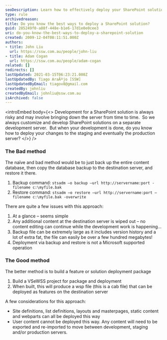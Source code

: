 ```yaml
---
seoDescription: Learn how to effectively deploy your SharePoint solutions with minimal risk and downtime by avoiding server wipes and large backups.
type: rule
archivedreason:
title: Do you know the best ways to deploy a SharePoint solution?
guid: 285249f0-a88f-448e-b1e6-17d1e0e0cee3
uri: do-you-know-the-best-ways-to-deploy-a-sharepoint-solution
created: 2009-12-04T08:11:51.000Z
authors:
- title: John Liu
  url: https://ssw.com.au/people/john-liu
- title: Adam Cogan
  url: https://ssw.com.au/people/adam-cogan
related: []
redirects: []
lastUpdated: 2021-03-15T06:23:21.000Z
lastUpdatedBy: Tiago AraÃºjo [SSW]
lastUpdatedByEmail: tiagov8@gmail.com
createdBy: johnliu
createdByEmail: johnliu@ssw.com.au
isArchived: false
---
```


<introEmbed
  body={<>
Development for a SharePoint solution is always risky and may involve bringing down the server from time to time.  So we always customize and develop SharePoint solutions on a separate development server.  But when your development is done, do you know how to deploy your changes to the staging and eventually the production server?
  </>}
/>
### The Bad method

The naïve and bad method would be to just back up the entire content database, then copy the database backup to the destination server, and restore it there.

1. Backup command:
    ```stsadm –o backup –url http://servername:port -filename c:\myfile.bak```
2. Restore command:
    ```stsadm –o restore –url http://servername:port –filename c:\myfile.bak -overwrite```

There are quite a few issues with this approach:

1. At a glance – seems simple
2. Any additional content at the destination server is wiped out – no content editing can continue while the development work is happening…
3. Backup file can be extremely large as it includes version history and a lot of extra fat, the file can easily be over a few hundred megabytes!
4. Deployment via backup and restore is not a Microsoft supported operation

### The Good method

The better method is to build a feature or solution deployment package

1. Build a VSeWSS project for package and deployment
2. When built, this will produce a wsp file (this is a cab file) that can be deployed as features on the destination server

A few considerations for this approach:

* Site definitions, list definitions, layouts and masterpages, static content and webparts can all be deployed this way
* User content cannot be deployed this way. Any content will need to be exported and re-imported to move between development, staging and/or production servers.
